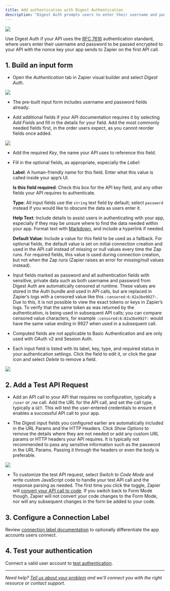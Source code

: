 ```yaml
---
title: Add authentication with Digest Authentication
description: "Digest Auth prompts users to enter their username and password, optionally along with any additional data your API requires for authentication. Zapier makes an unauthenticated API call to get the nonce from your server, and uses it to encrypt and pass the authentication data to your server with each API call."
---
```


<Frame>
<img src="https://cdn.zapier.com/storage/photos/3c842632d017aa50ba6470201d02f416.png" /> </Frame>

Use Digest Auth if your API uses the [RFC 7616](https://tools.ietf.org/html/rfc7616) authentication standard, where users enter their username and password to be passed encrypted to your API with the nonce key your app sends to Zapier on the first API call.

## 1\. Build an input form

*   Open the _Authentication_ tab in Zapier visual builder and select _Digest Auth_.
<Frame>
<img src="/images/fccd6ab8ba9c837158907d39eef1f288.png" /> </Frame>


*   The pre-built input form includes username and password fields already.

*   Add additional fields if your API documentation requires it by selecting _Add Fields_ and fill in the details for your field. Add the most commonly needed fields first, in the order users expect, as you cannot reorder fields once added.
<Frame>
<img src="/images/680696e6c2d79b837600c5d1e32c9d40.png" /> </Frame>


*   Add the required _Key_, the name your API uses to reference this field.

*   Fill in the optional fields, as appropriate, especially the _Label_:

    **Label**: A human-friendly name for this field. Enter what this value is called inside your app’s UI.

    **Is this field required**: Check this box for the API key field, and any other fields your API requires to authenticate.

    **Type**: All input fields use the `string` text field by default; select `password` instead if you would like to obscure the data as users enter it.

    **Help Text**: Include details to assist users in authenticating with your app, especially if they may be unsure where to find the data needed within your app. Format text with [Markdown](https://zapier.com/blog/beginner-ultimate-guide-markdown/), and include a hyperlink if needed.

    **Default Value**: Include a value for this field to be used as a fallback. For optional fields, the default value is set on initial connection creation and used in the API call instead of missing or null values every time the Zap runs. For required fields, this value is used during connection creation, but not when the Zap runs (Zapier raises an error for missing/null values instead).

*   Input fields marked as password and all authentication fields with sensitive, private data such as both username and password from Digest Auth are automatically censored at runtime. These values are stored in the Auth bundle and used in API calls, but are replaced in Zapier’s logs with a censored value like this `:censored:6:82a3be9927:`. Due to this, it is not possible to view the exact tokens or keys in Zapier’s logs. To verify that the same token as was returned by the authentication, is being used in subsequent API calls; you can compare censored value characters, for example `:censored:6:82a3be9927:` would have the same value ending in 9927 when used in a subsequent call.

*   Computed fields are not applicable to Basic Authentication and are only used with OAuth v2 and Session Auth.

*   Each input field is listed with its label, key, type, and required status in your authentication settings. Click the field to edit it, or click the gear icon and select _Delete_ to remove a field.

<Frame>
<img src="/images/573a3eb19a884c44fd67b9fa421c3bf4.png" /> </Frame>

## 2\. Add a Test API Request

*   Add an API call to your API that requires no configuration, typically a `/user` or `/me` call. Add the URL for the API call, and set the call type, typically a `GET`. This will test the user-entered credentials to ensure it enables a successful API call to your app.

*   The Digest input fields you configured earlier are automatically included in the URL Params and the HTTP Headers. Click _Show Options_ to remove the details where they are not needed or add any custom URL params or HTTP headers your API requires. It is typically not recommended to pass any sensitive information such as the password in the URL Params. Passing it through the headers or even the body is preferable.

<Frame>
<img src="/images/503eeb14514aa854ae06ba956b6c572c.png" /> </Frame>


*   To customize the test API request, select _Switch to Code Mode_ and write custom JavaScript code to handle your test API call and the response parsing as needed. The first time you click the toggle, Zapier will [convert your API call to code](/platform/build/code-mode). If you switch back to Form Mode though, Zapier will not convert your code changes to the Form Mode, nor will any subsequent changes in the form be added to your code.

## 3\. Configure a Connection Label

Review [connection label documentation](/platform/build/connection-label) to optionally differentiate the app accounts users connect.

## 4\. Test your authentication

Connect a valid user account to [test authentication](/platform/build/test-auth).

- - -

_Need help? [Tell us about your problem](https://developer.zapier.com/contact) and we’ll connect you with the right resource or contact support._
